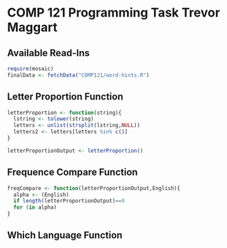COMP 121 Programming Task Trevor Maggart
===========================
## Available Read-Ins
```r
require(mosaic)
finalData <- fetchData("COMP121/word-hints.R")
```
## Letter Proportion Function
```r
letterProportion <- function(string){
  lstring <- tolower(string)
  letters <- unlist(strsplit(lstring,NULL))
  letters2 <- letters[letters %in% c()]
}

letterProportionOutput <- letterProportion()
```
## Frequence Compare Function
```r
freqCompare <- function(letterProportionOutput,English){
  alpha <- (English)
  if length(letterProportionOutput)==0
  for (in alpha)
}
```
## Which Language Function
```r
```
